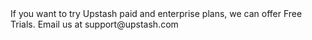 <Info>
  If you want to try Upstash paid and enterprise plans, we can offer Free
  Trials. Email us at support@upstash.com
</Info>
